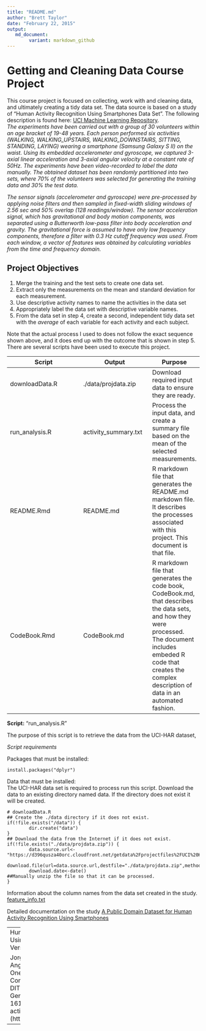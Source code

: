 ```yaml
---
title: "README.md"
author: "Brett Taylor"
date: "February 22, 2015"
output:  
   md_document:
        variant: markdown_github
---
```

# Getting and Cleaning Data Course Project
This course project is focused on collecting, work with and cleaning data, and ultimately creating a tidy data set.  The data source is based on a study of "Human Activity Recognition Using Smartphones Data Set".  The following description is found here: [UCI Machine Learning Repository](http://archive.ics.uci.edu/ml/datasets/Human+Activity+Recognition+Using+Smartphones).  
_The experiments have been carried out with a group of 30 volunteers within an age bracket of 19-48 years. Each person performed six activities (WALKING, WALKING\_UPSTAIRS, WALKING\_DOWNSTAIRS, SITTING, STANDING, LAYING) wearing a smartphone (Samsung Galaxy S II) on the waist. Using its embedded accelerometer and gyroscope, we captured 3-axial linear acceleration and 3-axial angular velocity at a constant rate of 50Hz. The experiments have been video-recorded to label the data manually. The obtained dataset has been randomly partitioned into two sets, where 70% of the volunteers was selected for generating the training data and 30% the test data._ 

_The sensor signals (accelerometer and gyroscope) were pre-processed by applying noise filters and then sampled in fixed-width sliding windows of 2.56 sec and 50% overlap (128 readings/window). The sensor acceleration signal, which has gravitational and body motion components, was separated using a Butterworth low-pass filter into body acceleration and gravity. The gravitational force is assumed to have only low frequency components, therefore a filter with 0.3 Hz cutoff frequency was used. From each window, a vector of features was obtained by calculating variables from the time and frequency domain._

## Project Objectives  
1. Merge the training and the test sets to create one data set.  
2. Extract only the measurements on the mean and standard deviation for each measurement.   
3. Use descriptive activity names to name the activities in the data set  
4. Appropriately label the data set with descriptive variable names.   
5. From the data set in step 4, create a second, independent tidy data set with the _average_ of each variable for each activity and each subject.  

Note that the actual process I used to does not follow the exact sequence shown above, and it does end up with the outcome that is shown in step 5.   There are several scripts have been used to execute this project.   

Script         | Output       | Purpose
---------------|--------------|---------
downloadData.R | ./data/projdata.zip  | Download required input data to ensure they are ready.
run_analysis.R | activity_summary.txt | Process the input data, and create a summary file based on the mean of the selected measurements.
README.Rmd     | README.md            | R markdown file that generates the README.md markdown file. It describes the processes associated with this project.  This document is that file.
CodeBook.Rmd   | CodeBook.md          | R markdown file that generates the code book, CodeBook.md,  that describes the data sets, and how they were processed.   The document includes embeded R code that creates the complex description of data in an automated fashion.


__Script:__ "run_analysis.R"  

The purpose of this script is to retrieve the data from the UCI-HAR dataset, 

_Script requirements_  

Packages that must be installed:  
````
install.packages("dplyr")
````
Data that must be installed:  
The UCI-HAR data set is required to process run this script.  Download the data to an existing directory named data.  If the directory does not exist it will be created.  
````
# downloadData.R
## Create the ./data directory if it does not exist.
if(!file.exists("/data")) {
        dir.create("data") 
}
## Download the data from the Internet if it does not exist.
if(!file.exists("./data/projdata.zip")) {
        data.source.url<-"https://d396qusza40orc.cloudfront.net/getdata%2Fprojectfiles%2FUCI%20HAR%20Dataset.zip"
        download.file(url=data.source.url,destfile="./data/projdata.zip",method="curl")
        download.date<-date()
##Manually unzip the file so that it can be processed.        
}
````





Information about the column names from the data set created in the study.  
[feature_info.txt][doc1]  

Detailed documentation on the study [A Public Domain Dataset for Human Activity Recognition Using Smartphones][doc2]  


  
 

----
Human Activity Recognition Using Smartphones Dataset  
Version 1.0  


Jorge L. Reyes-Ortiz, Davide Anguita, Alessandro Ghio, Luca Oneto.  
Smartlab - Non Linear Complex Systems Laboratory  
DITEN - Universit? degli Studi di Genova.  
Via Opera Pia 11A, I-16145, Genoa, Italy.  
activityrecognition@smartlab.ws  
(http://www.smartlab.ws)   
------ 

[doc1]: data/UCI-HAR/feature_info.txt  "Describes the feature names that were collected in the original study"

[doc2]: https://www.elen.ucl.ac.be/Proceedings/esann/esannpdf/es2013-84.pdf "A Public Domain Dataset for Human Activity Recognition Using Smartphones"  
